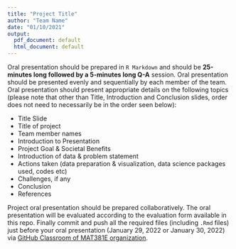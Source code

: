 ```yaml
---
title: "Project Title"
author: "Team Name"
date: "01/10/2021"
output:
  pdf_document: default
  html_document: default
---
```


Oral presentation should be prepared in `R Markdown` and should be **25-minutes long followed by a 5-minutes long Q-A** session. Oral presentation should be presented evenly and sequentially by each member of the team. Oral presentation should present appropriate details on the following topics (please note that other than Title, Introduction and Conclusion slides, order does not need to necessarily be in the order seen below):

*	Title Slide
*	Title of project
*	Team member names
*	Introduction to Presentation
  *	Project Goal & Societal Benefits
  *	Introduction of data & problem statement
  *	Actions taken (data preparation & visualization, data science packages used, codes etc) 
  *	Challenges, if any
  *	Conclusion
  *	References

Project oral presentation should be prepared collaboratively. The oral presentation will be evaluated according to the evaluation form available in this repo. Finally commit and push all the required files (including `.Rmd` files) just before
your oral presentation (January 29, 2022 or January 30, 2022) via [GitHub Classroom of MAT381E organization](https://github.com/MAT381E).




